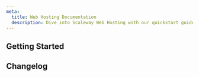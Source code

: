 ```yaml
---
meta:
  title: Web Hosting Documentation
  description: Dive into Scaleway Web Hosting with our quickstart guides, how-tos, tutorials and more.
---
```


<ProductHeader 
   productName="Web Hosting"
   productLogo="webHosting"
   description="Scaleway Web Hosting is a simple, scalable, and secure solution for personal, business, and everything in between. Our Web Hosting plans include 420+ click-to-deploy apps."
   url="/webhosting/quickstart"
   label="Web Hosting Quickstart"
/>

## Getting Started

<Grid>
    <SummaryCard
        title="Quickstart"
        icon="rocket"
        description="Learn how to create, manage, and delete a Web Hosting plan in a few steps."
        label="View Quickstart"
        url="/webhosting/quickstart/"
    />
    <SummaryCard
        title="Concepts"
        icon="info"
        description="Core concepts that give you a better understanding of Scaleway Web Hosting."
        label="View Concepts"
        url="/webhosting/concepts/"
    />
    <SummaryCard
        title="How-tos"
        icon="help-circle-outline"
        description="Check our guides to creating and managing Web Hosting plans and their features."
        label="View How-tos"
        url="/webhosting/how-to/"
    />
    <SummaryCard
        title="Additional content"
        icon="book-open-outline"
        description="Guides to help you configure advanced options of your Web Hosting plan."
        label="View additional content"
        url="/webhosting/reference-content/"
    />
</Grid>

<ClickableBanner
    productLogo="cli"
    title="Web Hosting API"
    description="Learn how to create and manage your Web Hosting plans through the API."
    url="https://www.scaleway.com/en/developers/api/webhosting/hosting-api/hosting-api/"
    label="Go to Web Hosting API"
/>

## Changelog

<ChangelogList
    productName="webhosting"
    numberOfChanges={3}
/>
